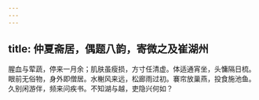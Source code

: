 ```yaml
---
---
---
```

title: 仲夏斋居，偶题八韵，寄微之及崔湖州
---



腥血与荤蔬，停来一月余；肌肤虽瘦损，方寸任清虚。体适通宵坐，头慵隔日梳。眼前无俗物，身外即僧居。水榭风来远，松廊雨过初。褰帘放巢燕，投食施池鱼。久别闲游伴，频来问疾书。不知湖与越，吏隐兴何如？